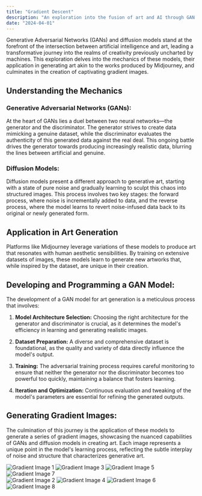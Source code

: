```yaml
---
title: "Gradient Descent"
description: "An exploration into the fusion of art and AI through GAN and diffusion models, culminating in the creation of unique gradient artworks."
date: "2024-04-01"
---
```


Generative Adversarial Networks (GANs) and diffusion models stand at the forefront of the intersection between artificial intelligence and art, leading a transformative journey into the realms of creativity previously uncharted by machines. This exploration delves into the mechanics of these models, their application in generating art akin to the works produced by Midjourney, and culminates in the creation of captivating gradient images.

## **Understanding the Mechanics**

### **Generative Adversarial Networks (GANs):**

At the heart of GANs lies a duel between two neural networks—the generator and the discriminator. The generator strives to create data mimicking a genuine dataset, while the discriminator evaluates the authenticity of this generated data against the real deal. This ongoing battle drives the generator towards producing increasingly realistic data, blurring the lines between artificial and genuine.

### **Diffusion Models:**

Diffusion models present a different approach to generative art, starting with a state of pure noise and gradually learning to sculpt this chaos into structured images. This process involves two key stages: the forward process, where noise is incrementally added to data, and the reverse process, where the model learns to revert noise-infused data back to its original or newly generated form.

## **Application in Art Generation**

Platforms like Midjourney leverage variations of these models to produce art that resonates with human aesthetic sensibilities. By training on extensive datasets of images, these models learn to generate new artworks that, while inspired by the dataset, are unique in their creation.

## **Developing and Programming a GAN Model:**

The development of a GAN model for art generation is a meticulous process that involves:

1. **Model Architecture Selection:** Choosing the right architecture for the generator and discriminator is crucial, as it determines the model's efficiency in learning and generating realistic images.

2. **Dataset Preparation:** A diverse and comprehensive dataset is foundational, as the quality and variety of data directly influence the model's output.

3. **Training:** The adversarial training process requires careful monitoring to ensure that neither the generator nor the discriminator becomes too powerful too quickly, maintaining a balance that fosters learning.

4. **Iteration and Optimization:** Continuous evaluation and tweaking of the model's parameters are essential for refining the generated outputs.

## **Generating Gradient Images:**

The culmination of this journey is the application of these models to generate a series of gradient images, showcasing the nuanced capabilities of GANs and diffusion models in creating art. Each image represents a unique point in the model's learning process, reflecting the subtle interplay of noise and structure that characterizes generative art.

<div style={{ display: 'flex', flexWrap: 'wrap', gap: '1em' }}>
  <div style={{ width: '48%' }}>
    <img src="/images/gradient_diffusion/gradient_1.webp" alt="Gradient Image 1" style={{ width: '100%', marginBottom: '1em' }} />
    <img src="/images/gradient_diffusion/gradient_3.webp" alt="Gradient Image 3" style={{ width: '100%', marginBottom: '1em' }} />
    <img src="/images/gradient_diffusion/gradient_5.webp" alt="Gradient Image 5" style={{ width: '100%', marginBottom: '1em' }} />
    <img src="/images/gradient_diffusion/gradient_7.webp" alt="Gradient Image 7" style={{ width: '100%' }} />
  </div>
  <div style={{ width: '48%' }}>
    <img src="/images/gradient_diffusion/gradient_2.webp" alt="Gradient Image 2" style={{ width: '100%', marginBottom: '1em' }} />
    <img src="/images/gradient_diffusion/gradient_4.webp" alt="Gradient Image 4" style={{ width: '100%', marginBottom: '1em' }} />
    <img src="/images/gradient_diffusion/gradient_6.webp" alt="Gradient Image 6" style={{ width: '100%', marginBottom: '1em' }} />
    <img src="/images/gradient_diffusion/gradient_8.webp" alt="Gradient Image 8" style={{ width: '100%' }} />
  </div>
</div>
